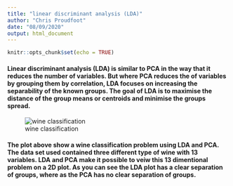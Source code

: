```yaml
---
title: "linear discriminant analysis (LDA)"
author: "Chris Proudfoot"
date: "08/09/2020"
output: html_document
---
```


```r
knitr::opts_chunk$set(echo = TRUE)
```

#### Linear discriminant analysis (LDA) is similar to PCA in the way that it reduces the number of variables. But where PCA reduces the of variables by grouping them by correlation, LDA focuses on increasing the separability of the known groups. The goal of LDA is to maximise the distance of the group means or centroids and minimise the groups spread.

![wine classification](Screenshot 2020-09-09 at 09.01.42.png)

#### The plot above show a wine classification problem using LDA and PCA. The data set used contained three different type of wine with 13 variables. LDA and PCA make it possible to veiw this 13 dimentional problem on a 2D plot. As you can see the LDA plot has a clear separation of groups, where as the PCA has no clear separation of groups.
